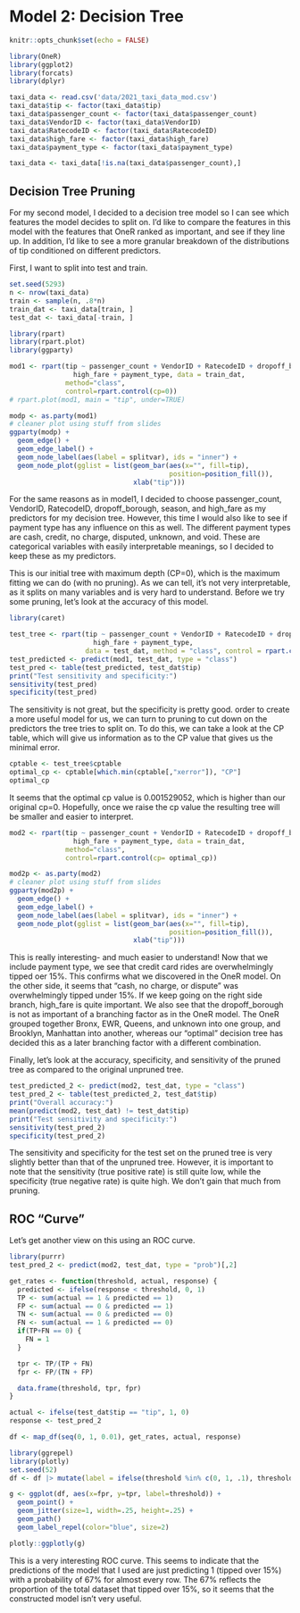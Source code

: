 # Model 2: Decision Tree

```r
knitr::opts_chunk$set(echo = FALSE)
```

```r
library(OneR)
library(ggplot2)
library(forcats)
library(dplyr)
```

```r
taxi_data <- read.csv('data/2021_taxi_data_mod.csv')
taxi_data$tip <- factor(taxi_data$tip)
taxi_data$passenger_count <- factor(taxi_data$passenger_count)
taxi_data$VendorID <- factor(taxi_data$VendorID)
taxi_data$RatecodeID <- factor(taxi_data$RatecodeID)
taxi_data$high_fare <- factor(taxi_data$high_fare)
taxi_data$payment_type <- factor(taxi_data$payment_type)
```

```r
taxi_data <- taxi_data[!is.na(taxi_data$passenger_count),]
```

## Decision Tree Pruning
For my second model, I decided to a decision tree model so I can see which features the model decides to split on. I'd like to compare the features in this model with the features that OneR ranked as important, and see if they line up. In addition, I'd like to see a more granular breakdown of the distributions of tip conditioned on different predictors.

First, I want to split into test and train.

```r
set.seed(5293)
n <- nrow(taxi_data)
train <- sample(n, .8*n)
train_dat <- taxi_data[train, ]
test_dat <- taxi_data[-train, ]
```



```r
library(rpart)
library(rpart.plot)
library(ggparty)

mod1 <- rpart(tip ~ passenger_count + VendorID + RatecodeID + dropoff_borough + season + 
                high_fare + payment_type, data = train_dat, 
              method="class", 
              control=rpart.control(cp=0))
# rpart.plot(mod1, main = "tip", under=TRUE)

modp <- as.party(mod1)
# cleaner plot using stuff from slides
ggparty(modp) + 
  geom_edge() +
  geom_edge_label() +
  geom_node_label(aes(label = splitvar), ids = "inner") +
  geom_node_plot(gglist = list(geom_bar(aes(x="", fill=tip),
                                        position=position_fill()),
                               xlab("tip")))
```
For the same reasons as in model1, I decided to choose passenger_count, VendorID, RatecodeID, dropoff_borough, season, and high_fare as my predictors for my decision tree. However, this time I would also like to see if payment type has any influence on this as well. The different payment types are cash, credit, no charge, disputed, unknown, and void. These are categorical variables with easily interpretable meanings, so I decided to keep these as my predictors. 

This is our initial tree with maximum depth (CP=0), which is the maximum fitting we can do (with no pruning). As we can tell, it's not very interpretable, as it splits on many variables and is very hard to understand. Before we try some pruning, let's look at the accuracy of this model.

```r
library(caret)

test_tree <- rpart(tip ~ passenger_count + VendorID + RatecodeID + dropoff_borough + season + 
                     high_fare + payment_type,
                   data = test_dat, method = "class", control = rpart.control(cp = 0))
test_predicted <- predict(mod1, test_dat, type = "class")
test_pred <- table(test_predicted, test_dat$tip)
print("Test sensitivity and specificity:")
sensitivity(test_pred)
specificity(test_pred)
```

The sensitivity is not great, but the specificity is pretty good. order to create a more useful model for us, we can turn to pruning to cut down on the predictors the tree tries to split on. To do this, we can take a look at the CP table, which will give us information as to the CP value that gives us the minimal error. 
 
```r
cptable <- test_tree$cptable
optimal_cp <- cptable[which.min(cptable[,"xerror"]), "CP"]
optimal_cp
```

It seems that the optimal cp value is 0.001529052, which is higher than our original cp=0. Hopefully, once we raise the cp value the resulting tree will be smaller and easier to interpret.

```r
mod2 <- rpart(tip ~ passenger_count + VendorID + RatecodeID + dropoff_borough + season + 
                high_fare + payment_type, data = train_dat, 
              method="class", 
              control=rpart.control(cp= optimal_cp))

mod2p <- as.party(mod2)
# cleaner plot using stuff from slides
ggparty(mod2p) + 
  geom_edge() +
  geom_edge_label() +
  geom_node_label(aes(label = splitvar), ids = "inner") +
  geom_node_plot(gglist = list(geom_bar(aes(x="", fill=tip),
                                        position=position_fill()),
                               xlab("tip")))
```

This is really interesting- and much easier to understand! Now that we include payment type, we see that credit card rides are overwhelmingly tipped oer 15%. This confirms what we discovered in the OneR model. On the other side, it seems that "cash, no charge, or dispute" was overwhelmingly tipped under 15%. If we keep going on the right side branch, high_fare is quite important. We also see that the dropoff_borough is not as important of a branching factor as in the OneR model. The OneR grouped together Bronx, EWR, Queens, and unknown into one group, and Brooklyn, Manhattan into another, whereas our "optimal" decision tree has decided this as a later branching factor with a different combination. 

Finally, let's look at the accuracy, specificity, and sensitivity of the pruned tree as compared to the original unpruned tree. 

```r
test_predicted_2 <- predict(mod2, test_dat, type = "class")
test_pred_2 <- table(test_predicted_2, test_dat$tip)
print("Overall accuracy:")
mean(predict(mod2, test_dat) != test_dat$tip)
print("Test sensitivity and specificity:")
sensitivity(test_pred_2)
specificity(test_pred_2)
```

The sensitivity and specificity for the test set on the pruned tree is very slightly better than that of the unpruned tree. However, it is important to note that the sensitivity (true positive rate) is still quite low, while the specificity (true negative rate) is quite high. We don't gain that much from pruning.

## ROC "Curve"
Let's get another view on this using an ROC curve.

```r
library(purrr)
test_pred_2 <- predict(mod2, test_dat, type = "prob")[,2]

get_rates <- function(threshold, actual, response) {
  predicted <- ifelse(response < threshold, 0, 1)
  TP <- sum(actual == 1 & predicted == 1)
  FP <- sum(actual == 0 & predicted == 1)
  TN <- sum(actual == 0 & predicted == 0)
  FN <- sum(actual == 1 & predicted == 0)
  if(TP+FN == 0) {
    FN = 1
  }

  tpr <- TP/(TP + FN)
  fpr <- FP/(TN + FP)  

  data.frame(threshold, tpr, fpr)
}

actual <- ifelse(test_dat$tip == "tip", 1, 0)
response <- test_pred_2

df <- map_df(seq(0, 1, 0.01), get_rates, actual, response)

library(ggrepel)
library(plotly)
set.seed(52)
df <- df |> mutate(label = ifelse(threshold %in% c(0, 1, .1), threshold, NA))

g <- ggplot(df, aes(x=fpr, y=tpr, label=threshold)) +
  geom_point() +
  geom_jitter(size=1, width=.25, height=.25) +
  geom_path() 
  geom_label_repel(color="blue", size=2)

plotly::ggplotly(g)

```

This is a very interesting ROC curve. This seems to indicate that the predictions of the model that I used are just predicting 1 (tipped over 15%) with a probability of 67% for almost every row. The 67% reflects the proportion of the total dataset that tipped over 15%, so it seems that the constructed model isn't very useful. 

